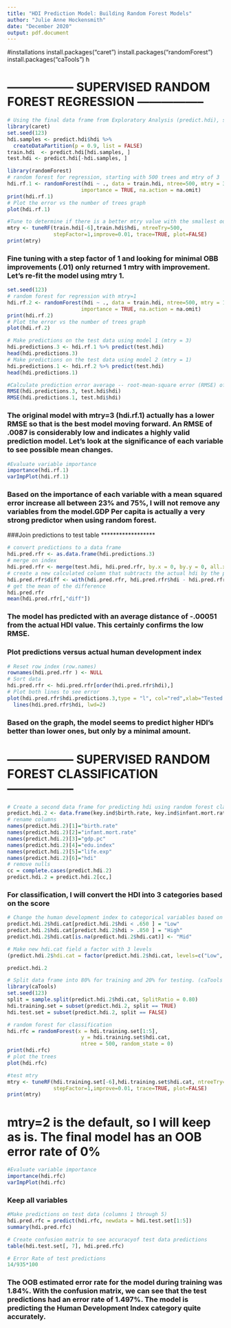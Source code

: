 ```yaml
---
title: "HDI Prediction Model: Building Random Forest Models"
author: "Julie Anne Hockensmith"
date: "December 2020"
output: pdf.document
---
```


#installations
install.packages("caret") 
install.packages("randomForest") 
install.packages("caTools") h


#   ----------------- SUPERVISED RANDOM FOREST REGRESSION -----------------

```r
# Using the final data frame from Exploratory Analysis (predict.hdi), split data into 90% for training and 10% for testing
library(caret)
set.seed(123)
hdi.samples <- predict.hdi$hdi %>%
  createDataPartition(p = 0.9, list = FALSE)
train.hdi  <- predict.hdi[hdi.samples, ]
test.hdi <- predict.hdi[-hdi.samples, ]
```

```r
library(randomForest)
# random forest for regression, starting with 500 trees and mtry of 3
hdi.rf.1 <- randomForest(hdi ~ ., data = train.hdi, ntree=500, mtry = 3, 
						importance = TRUE, na.action = na.omit) 
print(hdi.rf.1) 
# Plot the error vs the number of trees graph 
plot(hdi.rf.1) 
```

```r
#Tune to determine if there is a better mtry value with the smallest out of bag (OOB) error
mtry <- tuneRF(train.hdi[-6],train.hdi$hdi, ntreeTry=500,
               stepFactor=1,improve=0.01, trace=TRUE, plot=FALSE)
print(mtry)
```
### Fine tuning with a step factor of 1 and looking for minimal OBB improvements (.01) only returned 1 mtry with improvement. Let's re-fit the model using mtry 1.

```r
set.seed(123)
# random forest for regression with mtry=1
hdi.rf.2 <- randomForest(hdi ~ ., data = train.hdi, ntree=500, mtry = 1, 
						importance = TRUE, na.action = na.omit) 
print(hdi.rf.2) 
# Plot the error vs the number of trees graph 
plot(hdi.rf.2) 
```

```r
# Make predictions on the test data using model 1 (mtry = 3)
hdi.predictions.3 <- hdi.rf.1 %>% predict(test.hdi)
head(hdi.predictions.3)
# Make predictions on the test data using model 2 (mtry = 1)
hdi.predictions.1 <- hdi.rf.2 %>% predict(test.hdi)
head(hdi.predictions.1)
```

```r
#Calculate prediction error average -- root-mean-square error (RMSE) of both models
RMSE(hdi.predictions.3, test.hdi$hdi)
RMSE(hdi.predictions.1, test.hdi$hdi)
```
### The original model with mtry=3 (hdi.rf.1) actually has a lower RMSE so that is the best model moving forward. An RMSE of .0087 is considerably low and indicates a highly valid prediction model. Let's look at the significance of each variable to see possible mean changes.

```r
#Evaluate variable importance
importance(hdi.rf.1)
varImpPlot(hdi.rf.1)
```
### Based on the importance of each variable with a mean squared error increase all between 23% and 75%, I will not remove any variables from the model.GDP Per capita is actually a very strong predictor when using random forest.

###Join predictions to test table ******************
```r
# convert predictions to a data frame 
hdi.pred.rfr <- as.data.frame(hdi.predictions.3)
# merge on index
hdi.pred.rfr <- merge(test.hdi, hdi.pred.rfr, by.x = 0, by.y = 0, all.x = TRUE, all.y = TRUE)
# create a new calculated column that subtracts the actual hdi by the prediction
hdi.pred.rfr$diff <- with(hdi.pred.rfr, hdi.pred.rfr$hdi - hdi.pred.rfr$hdi.predictions.3)
# get the mean of the difference
hdi.pred.rfr
mean(hdi.pred.rfr[,"diff"]) 
```
### The model has predicted with an average distance of -.00051 from the actual HDI value. This certainly confirms the low RMSE.

### Plot predictions versus actual human development index
```r
# Reset row index (row.names)
rownames(hdi.pred.rfr ) <- NULL
# Sort data
hdi.pred.rfr <- hdi.pred.rfr[order(hdi.pred.rfr$hdi),]
# Plot both lines to see error
plot(hdi.pred.rfr$hdi.predictions.3,type = "l", col="red",xlab="Tested Data", ylab="Actual vs. Predicted", main="Prediction Variance") +
  lines(hdi.pred.rfr$hdi, lwd=2)
```
### Based on the graph, the model seems to predict higher HDI's better than lower ones, but only by a minimal amount.


#   ----------------- SUPERVISED RANDOM FOREST CLASSIFICATION -----------------

```r
# Create a second data frame for predicting hdi using random forest classification
predict.hdi.2 <- data.frame(key.ind$birth.rate, key.ind$infant.mort.rate, key.ind$gdp.pc, key.ind$edu.index, key.ind$life.exp, key.ind$hdi)
# rename columns
names(predict.hdi.2)[1]="birth.rate"
names(predict.hdi.2)[2]="infant.mort.rate"
names(predict.hdi.2)[3]="gdp.pc"
names(predict.hdi.2)[4]="edu.index"
names(predict.hdi.2)[5]="life.exp"
names(predict.hdi.2)[6]="hdi"
# remove nulls
cc = complete.cases(predict.hdi.2)
predict.hdi.2 = predict.hdi.2[cc,]
```

### For classification, I will convert the HDI into 3 categories based on the score
```r
# Change the human development index to categorical variables based on the index score:
predict.hdi.2$hdi.cat[predict.hdi.2$hdi < .650 ] = "Low"
predict.hdi.2$hdi.cat[predict.hdi.2$hdi > .850 ] = "High"
predict.hdi.2$hdi.cat[is.na(predict.hdi.2$hdi.cat)] <- "Mid"

# Make new hdi.cat field a factor with 3 levels
(predict.hdi.2$hdi.cat = factor(predict.hdi.2$hdi.cat, levels=c("Low", "Mid", "High")))

predict.hdi.2
```

```r
# Split data frame into 80% for training and 20% for testing. (caTools is another way to create a partition)
library(caTools)
set.seed(123)
split = sample.split(predict.hdi.2$hdi.cat, SplitRatio = 0.80)
hdi.training.set = subset(predict.hdi.2, split == TRUE)
hdi.test.set = subset(predict.hdi.2, split == FALSE)
```

```r
# random forest for classification
hdi.rfc = randomForest(x = hdi.training.set[1:5],
                        y = hdi.training.set$hdi.cat,
                        ntree = 500, random_state = 0)
print(hdi.rfc) 
# plot the trees
plot(hdi.rfc) 
```

```r
#test mtry
mtry <- tuneRF(hdi.training.set[-6],hdi.training.set$hdi.cat, ntreeTry=500,
               stepFactor=1,improve=0.01, trace=TRUE, plot=FALSE)
print(mtry)
```

# mtry=2 is the default, so I will keep as is. The final model has an OOB error rate of 0%

```r
#Evaluate variable importance
importance(hdi.rfc)
varImpPlot(hdi.rfc)
```
### Keep all variables

```r
#Make predictions on test data (columns 1 through 5)
hdi.pred.rfc = predict(hdi.rfc, newdata = hdi.test.set[1:5])
summary(hdi.pred.rfc)
```

```r
# Create confusion matrix to see accuracyof test data predictions
table(hdi.test.set[, 7], hdi.pred.rfc)
```

```r
# Error Rate of test predictions
14/935*100
```
### The OOB estimated error rate for the model during training was 1.84%. With the confusion matrix, we can see that the test predictions had an error rate of 1.497%. The model is predicting the Human Development Index category quite accurately.


